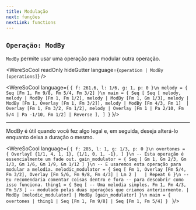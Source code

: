 ```yaml
---
title: Modulação
next: funções
nextLink: functions
---
```


## `Operação: ModBy` 
`ModBy` permite usar uma operação para modular outra operação.

<WereSoCool
  readOnly
  hideGutter
  language={`operation | ModBy [operations]`}
/>

<WereSoCool language={
`{ f: 261.6, l: 1/6, g: 1, p: 0 }\n
melody = {
  Seq [Fm 1, Fm 9/8, Fm 5/4, Fm 3/2]
}\n
main = {
  Seq [
    Seq [
      melody,
      melody
      | ModBy [Fm 1, Fm 1/2],
      melody
      | ModBy [Fm 1, Gm 1/3],
      melody
      | ModBy [Fm 1, Overlay [Fm 1, Fm 3/2]],
      melody
      | ModBy [Fm 4/3, Fm 1] 
      | Overlay [Fm 1, Fm 3/2, Fm 1/2],
      melody
      | Overlay [Fm 1 | Pa 2/10, Fm 5/4 | Pa -1/10, Fm 1/2]
      | Reverse
    ],
  ]
}`
}/>

---

ModBy é útil quando você fez algo legal
e, em seguida, deseja alterá-lo enquanto deixa a duração
o mesmo.

<WereSoCool language={
`{ f: 285, l: 1, g: 1/3, p: 0 }\n
overtones = {
  Overlay[
    {1/1, 4, 1, 1},
    {1/1, 0, 1, -1},
  ]
}\n
-- Esta operação é essencialmente um fade out.
gain_modulator = {
  Seq [
    Gm 1, Gm 2/3, Gm 1/3, Gm 1/6, Gm 1/9, Gm 1/12
  ]
}\n
-- E usaremos esta operação para modular a melodia.
melodic_modulator = {
  Seq [
    Fm 1,
    Overlay [Fm 5/4, Fm 3/2],
    Overlay [Fm 5/6, Fm 9/8, Fm 4/3] | Lm 2
  ]  
  | Repeat 6
}\n
-- Eu recomendaria comentar coisas dentro e fora
-- para descobrir como isso funciona.
thing1 = {
  Seq [
  -- Uma melodia simples.
    Fm 1, Fm 4/3, Fm 5/3
  ]
  -- modulado pelas duas operações que criamos anteriormente.
  | ModBy [melodic_modulator]
  | ModBy [gain_modulator]
}\n
main = {
  overtones
  | thing1
  | Seq [Fm 1, Fm 9/8]
  | Seq [Fm 1, Fm 5/4]
}
`
}/>

